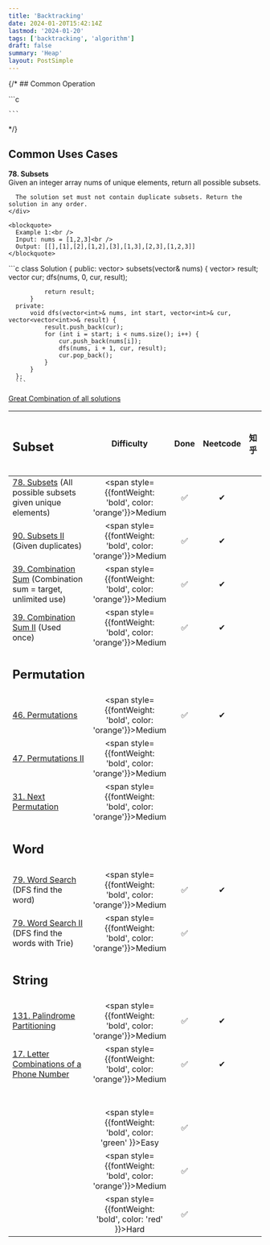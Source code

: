 ```yaml
---
title: 'Backtracking'
date: 2024-01-20T15:42:14Z
lastmod: '2024-01-20'
tags: ['backtracking', 'algorithm']
draft: false
summary: 'Heap'
layout: PostSimple
---
```


{/* ## Common Operation

<div className="grid grid-cols-2 gap-4">
  <div className="col-span-2">
    ```c

    ```

  </div>
</div> */}

## Common Uses Cases

<div className="grid grid-cols-2 gap-4">
  <div className="col-span-1">
    <div><strong>78. Subsets</strong></div>
    <div>
      Given an integer array nums of unique elements, return all possible subsets.
      
      The solution set must not contain duplicate subsets. Return the solution in any order.
    </div>
    
    <blockquote>
      Example 1:<br />
      Input: nums = [1,2,3]<br />
      Output: [[],[1],[2],[1,2],[3],[1,3],[2,3],[1,2,3]]
    </blockquote>
  </div>
  <div className="col-span-1">
    ```c
      class Solution {
      public:
          vector<vector<int>> subsets(vector<int>& nums) {
              vector<vector<int>> result;
              vector<int> cur;
              dfs(nums, 0, cur, result);

              return result;
          }
      private:
          void dfs(vector<int>& nums, int start, vector<int>& cur, vector<vector<int>>& result) {
              result.push_back(cur);
              for (int i = start; i < nums.size(); i++) {
                  cur.push_back(nums[i]);
                  dfs(nums, i + 1, cur, result);
                  cur.pop_back();
              }
          }
      };
      ```
  </div>
</div>

[Great Combination of all solutions](https://leetcode.com/problems/combination-sum-ii/solutions/1277764/combination-sum-i-ii-and-iii-subsets-i-and-ii-permutations-i-and-ii-one-stop-c-solutions/)

| <h2>Subset</h2>                                                                                                             |                            Difficulty                             | Done | Neetcode | 知乎 | 代碼隨想錄 |
| :-------------------------------------------------------------------------------------------------------------------------- | :---------------------------------------------------------------: | :--: | :------: | :--: | :--------: |
| [78. Subsets](https://leetcode.com/problems/subsets/) (All possible subsets given unique elements)                          | <span style={{fontWeight: 'bold', color: 'orange'}}>Medium</span> |  ✅  |    ✔    |      |            |
| [90. Subsets II](https://leetcode.com/problems/subsets-ii/) (Given duplicates)                                              | <span style={{fontWeight: 'bold', color: 'orange'}}>Medium</span> |  ✅  |    ✔    |      |            |
| [39. Combination Sum](https://leetcode.com/problems/combination-sum/description/) (Combination sum = target, unlimited use) | <span style={{fontWeight: 'bold', color: 'orange'}}>Medium</span> |  ✅  |    ✔    |      |            |
| [39. Combination Sum II](https://leetcode.com/problems/combination-sum-ii/description/) (Used once)                         | <span style={{fontWeight: 'bold', color: 'orange'}}>Medium</span> |  ✅  |    ✔    |      |            |
| <h2>Permutation</h2>                                                                                                        |                                                                   |      |          |      |            |
| [46. Permutations](https://leetcode.com/problems/permutations/description/)                                                 | <span style={{fontWeight: 'bold', color: 'orange'}}>Medium</span> |  ✅  |    ✔    |      |            |
| [47. Permutations II](https://leetcode.com/problems/permutations-ii/description/)                                           | <span style={{fontWeight: 'bold', color: 'orange'}}>Medium</span> |      |          |      |            |
| [31. Next Permutation](https://leetcode.com/problems/next-permutation/description/)                                         | <span style={{fontWeight: 'bold', color: 'orange'}}>Medium</span> |      |          |      |            |
| <h2>Word </h2>                                                                                                              |                                                                   |      |          |      |            |
| [79. Word Search](https://leetcode.com/problems/word-search/description/) (DFS find the word)                               | <span style={{fontWeight: 'bold', color: 'orange'}}>Medium</span> |  ✅  |    ✔    |      |            |
| [79. Word Search II](https://leetcode.com/problems/word-search-ii/description/) (DFS find the words with Trie)              | <span style={{fontWeight: 'bold', color: 'orange'}}>Medium</span> |  ✅  |          |      |            |
| <h2>String</h2>                                                                                                             |                                                                   |      |          |      |            |
| [131. Palindrome Partitioning](https://leetcode.com/problems/palindrome-partitioning/description/)                          | <span style={{fontWeight: 'bold', color: 'orange'}}>Medium</span> |  ✅  |    ✔    |      |            |
| [17. Letter Combinations of a Phone Number]()                                                                               | <span style={{fontWeight: 'bold', color: 'orange'}}>Medium</span> |  ✅  |    ✔    |      |            |
| <h2></h2>                                                                                                                   |                                                                   |      |          |      |            |
| []()                                                                                                                        |  <span style={{fontWeight: 'bold', color: 'green' }}>Easy</span>  |  ✅  |          |      |            |
| []()                                                                                                                        | <span style={{fontWeight: 'bold', color: 'orange'}}>Medium</span> |  ✅  |          |      |            |
| []()                                                                                                                        |  <span style={{fontWeight: 'bold', color: 'red'   }}>Hard</span>  |  ✅  |          |      |            |
